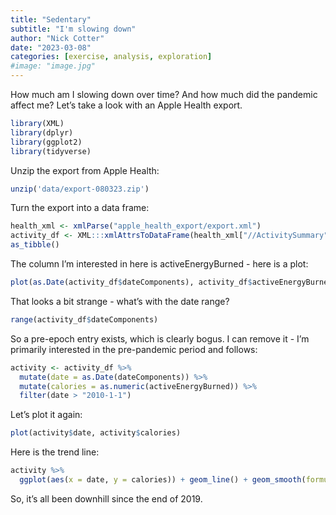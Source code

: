 ```yaml
---
title: "Sedentary"
subtitle: "I'm slowing down"
author: "Nick Cotter"
date: "2023-03-08"
categories: [exercise, analysis, exploration]
#image: "image.jpg"
---
```


How much am I slowing down over time? And how much did the pandemic affect me? Let's take a look with an Apple Health export.

```r
library(XML)
library(dplyr)
library(ggplot2)
library(tidyverse)
```

Unzip the export from Apple Health:

```r
unzip('data/export-080323.zip')
```

Turn the export into a data frame:

```r
health_xml <- xmlParse("apple_health_export/export.xml")
activity_df <- XML:::xmlAttrsToDataFrame(health_xml["//ActivitySummary"], stringsAsFactors = FALSE) %>%
as_tibble()
```

The column I'm interested in here is activeEnergyBurned - here is a plot:

```r
plot(as.Date(activity_df$dateComponents), activity_df$activeEnergyBurned)
```

That looks a bit strange - what's with the date range?

```r
range(activity_df$dateComponents)
```

So a pre-epoch entry exists, which is clearly bogus. I can remove it - I'm primarily interested in the pre-pandemic period and follows:

```r
activity <- activity_df %>%
  mutate(date = as.Date(dateComponents)) %>%
  mutate(calories = as.numeric(activeEnergyBurned)) %>%
  filter(date > "2010-1-1")
```

Let's plot it again:

```r
plot(activity$date, activity$calories)
```

Here is the trend line:

```r
activity %>%
  ggplot(aes(x = date, y = calories)) + geom_line() + geom_smooth(formula = y ~ x, method = "loess") 
```

So, it's all been downhill since the end of 2019.

